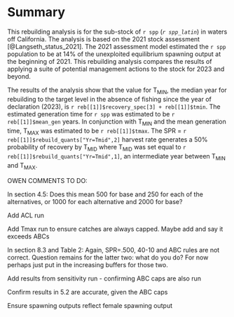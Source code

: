 # Summary{-}

This rebuilding analysis is for the sub-stock of `r spp` (_`r spp_latin`_) in waters off California. The analysis is based on the 2021 stock assessment [@Langseth_status_2021]. The 2021 assessment model estimated the `r spp` population to be at 14% of the unexploited equilibrium spawning output at the beginning of 2021. This rebuilding analysis compares the results of applying a suite of potential management actions to the stock for 2023 and beyond.

The results of the analysis show that the value for $\text{T}_\text{MIN}$, the median year for rebuilding to the target level in the absence of fishing since the year of declaration (2023), is `r reb[[1]]$recovery_spec[3] + reb[[1]]$tmin `. The estimated generation time for `r spp` was estimated to be `r reb[[1]]$mean_gen` years. In conjunction with $\text{T}_\text{MIN}$ and the mean generation time, $\text{T}_\text{MAX}$ was estimated to be `r reb[[1]]$tmax `. The SPR = `r reb[[1]]$rebuild_quants["Yr=Tmid",2]` harvest rate generates a 50% probability of recovery by $\text{T}_\text{MID}$ where $\text{T}_\text{MID}$ was set equal to `r reb[[1]]$rebuild_quants["Yr=Tmid",1]`, an intermediate year between $\text{T}_\text{MIN}$ and $\text{T}_\text{MAX}$.


OWEN COMMENTS TO DO:

In section 4.5: Does this mean 500 for base and 250 for each of the alternatives, or 1000 for each alternative and 2000 for base?

Add ACL run

Add Tmax run to ensure catches are always capped. Maybe add and say it exceeds ABCs

In section 8.3 and Table 2: Again, SPR=.500, 40-10 and ABC rules are not correct. Question remains for the latter two: what do you do? For now perhaps just put in the increasing buffers for those two.

Add results from sensitivity run - confirming ABC caps are also run

Confirm results in 5.2 are accurate, given the ABC caps

Ensure spawning outputs reflect female spawning output





